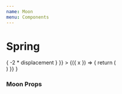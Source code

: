 ```yaml
---
name: Moon 
menu: Components
---
```



# Spring 

<Playground>
  {
    <Moon
      configs={{
        x: {
          initial: { displacement: 200, velocity: 0 },
          equation: ({ displacement }) => -2 * displacement
        }
      }}
    >
      {({ x }) => {
        return (
        <div style={{
          display: 'flex', justifyContent: 'center', alignItems: 'center', border: 'solid 2px', width: '500px', height: '80px'
          }}
        >
          <div style={{position: 'relative', left: x + 'px', backgroundColor: 'lightBlue', width: '50px', height: '50px', borderRadius: '9999px'}}/>
        </div>
        )
      }}
    </Moon>
  }
</Playground>

### Moon Props
<Props of={Moon} />